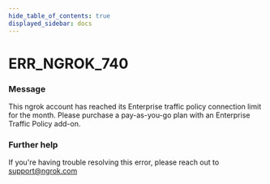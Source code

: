 ```yaml
---
hide_table_of_contents: true
displayed_sidebar: docs
---
```



# ERR_NGROK_740

### Message

This ngrok account has reached its Enterprise traffic policy connection limit for the month. Please purchase a pay-as-you-go plan with an Enterprise Traffic Policy add-on.

<ErrorDetails error="err_ngrok_740" />

### Further help

If you're having trouble resolving this error, please reach out to [support@ngrok.com](mailto:support@ngrok.com?subject=Help%20with%20ERR_NGROK_740)
